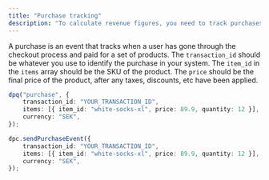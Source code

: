 ```yaml
---
title: "Purchase tracking"
description: "To calculate revenue figures, you need to track purchases. This is done with the `purchase` event."
---
```


A purchase is an event that tracks when a user has gone through the checkout process and paid for a set of products. The `transaction_id` should be whatever you use to identify the purchase in your system. The `item_id` in the `items` array should be the SKU of the product. The `price` should be the final price of the product, after any taxes, discounts, etc have been applied.

<CodeGroup>

```typescript dpq
dpq("purchase", {
    transaction_id: "YOUR_TRANSACTION_ID",
    items: [{ item_id: "white-socks-xl", price: 89.9, quantity: 12 }],
    currency: "SEK",
});
```

```typescript DPC instance
dpc.sendPurchaseEvent({
    transaction_id: "YOUR_TRANSACTION_ID",
    items: [{ item_id: "white-socks-xl", price: 89.9, quantity: 12 }],
    currency: "SEK",
});
```
</CodeGroup>